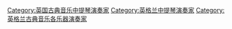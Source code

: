 [[Category:英国古典音乐中提琴演奏家|Category:英国古典音乐中提琴演奏家]]
[[Category:英格兰中提琴演奏家|Category:英格兰中提琴演奏家]]
[[Category:英格兰古典音乐各乐器演奏家|Category:英格兰古典音乐各乐器演奏家]]